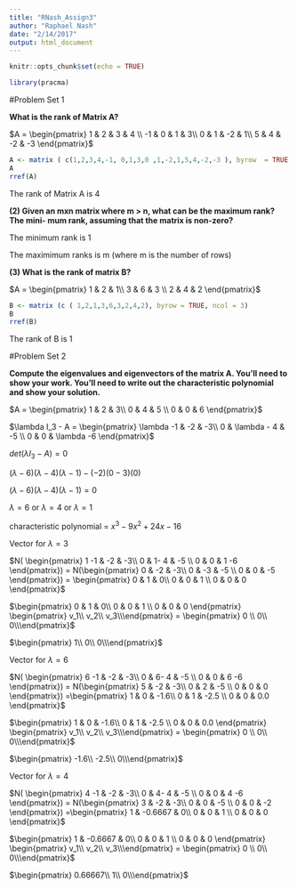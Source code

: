 ```yaml
---
title: "RNash_Assign3"
author: "Raphael Nash"
date: "2/14/2017"
output: html_document
---
```


```r
knitr::opts_chunk$set(echo = TRUE)
```

```r

library(pracma)

```
#Problem Set 1 

**What is the rank of Matrix A?**

$A = \begin{pmatrix}
1 & 2 & 3 & 4  \\
-1 & 0 & 1 & 3\\
0 & 1 & -2 & 1\\
5 & 4 & -2 & -3
\end{pmatrix}$

```r
A <- matrix ( c(1,2,3,4,-1, 0,1,3,0 ,1,-2,1,5,4,-2,-3 ), byrow  = TRUE, ncol = 4 )
A
rref(A)
```

The rank of Matrix A is 4 

**(2) Given an mxn matrix where m > n, what can be the maximum rank? The mini-
mum rank, assuming that the matrix is non-zero?** 

The minimum rank is 1 

The maximimum ranks is m (where m is the number of rows)

**(3) What is the rank of matrix B?**

$A = \begin{pmatrix}
1 & 2 & 1\\
3 & 6 & 3 \\
2 & 4 & 2
\end{pmatrix}$

```r

B <- matrix (c ( 1,2,1,3,6,3,2,4,2), byrow = TRUE, ncol = 3)
B
rref(B)
```
The rank of B is 1

#Problem Set 2

**Compute the eigenvalues and eigenvectors of the matrix A. You'll need to show your
work. You'll need to write out the characteristic polynomial and show your solution.**

$A = \begin{pmatrix}
1 & 2 & 3\\
0 & 4 & 5 \\
0 & 0 & 6
\end{pmatrix}$


$\lambda I_3 - A =  \begin{pmatrix}
\lambda -1 & -2 & -3\\
0 & \lambda - 4 & -5 \\
0 & 0 & \lambda -6
\end{pmatrix}$


$det ( \lambda I_3 -A ) = 0$

$(\lambda-6)(\lambda-4)(\lambda-1)-(-2)(0-3)(0)$

$(\lambda-6)(\lambda-4)(\lambda-1) = 0$

$\lambda = 6$ or $\lambda=4$ or $\lambda = 1$

characteristic polynomial = $x^3 - 9x^2 +24x - 16$


Vector for $\lambda=3$

$N( \begin{pmatrix}
1 -1 & -2 & -3\\
0 & 1- 4 & -5 \\
0 & 0 & 1 -6
\end{pmatrix}) = 
N(\begin{pmatrix}
0 & -2 & -3\\
0 & -3 & -5 \\
0 & 0 & -5
\end{pmatrix}) = \begin{pmatrix}
0 & 1 & 0\\
0 & 0 & 1 \\
0 & 0 & 0
\end{pmatrix}$

$\begin{pmatrix}
0 & 1 & 0\\
0 & 0 & 1 \\
0 & 0 & 0
\end{pmatrix}
\begin{pmatrix}
v_1\\
v_2\\
v_3\\\end{pmatrix} = \begin{pmatrix}
0 \\
0\\
0\\\end{pmatrix}$

$\begin{pmatrix}
1\\
0\\
0\\\end{pmatrix}$



Vector for $\lambda=6$

$N( \begin{pmatrix}
6 -1 & -2 & -3\\
0 & 6- 4 & -5 \\
0 & 0 & 6 -6
\end{pmatrix}) = 
N(\begin{pmatrix}
5 & -2 & -3\\
0 & 2 & -5 \\
0 & 0 & 0
\end{pmatrix}) =\begin{pmatrix}
1 & 0 & -1.6\\
0 & 1 & -2.5 \\
0 & 0 & 0.0
\end{pmatrix}$

$\begin{pmatrix}
1 & 0 & -1.6\\
0 & 1 & -2.5 \\
0 & 0 & 0.0
\end{pmatrix}
\begin{pmatrix}
v_1\\
v_2\\
v_3\\\end{pmatrix} = 
\begin{pmatrix}
0 \\
0\\
0\\\end{pmatrix}$




$\begin{pmatrix}
-1.6\\
-2.5\\
0\\\end{pmatrix}$




Vector for $\lambda=4$

$N( \begin{pmatrix}
4 -1 & -2 & -3\\
0 & 4- 4 & -5 \\
0 & 0 & 4 -6
\end{pmatrix}) = 
N(\begin{pmatrix}
3 & -2 & -3\\
0 & 0 & -5 \\
0 & 0 & -2
\end{pmatrix}) =\begin{pmatrix}
1 & -0.6667 & 0\\
0 & 0 & 1 \\
0 & 0 & 0
\end{pmatrix}$

$\begin{pmatrix}
1 & -0.6667 & 0\\
0 & 0 & 1 \\
0 & 0 & 0
\end{pmatrix}
\begin{pmatrix}
v_1\\
v_2\\
v_3\\\end{pmatrix} = 
\begin{pmatrix}
0 \\
0\\
0\\\end{pmatrix}$




$\begin{pmatrix}
0.66667\\
1\\
0\\\end{pmatrix}$

















